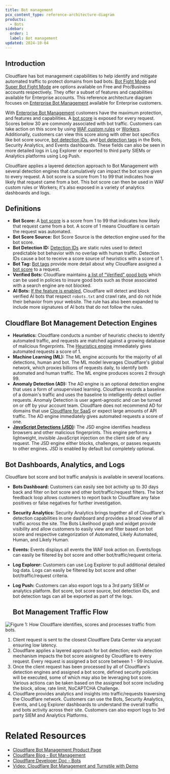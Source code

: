 ```yaml
---
title: Bot management
pcx_content_type: reference-architecture-diagram
products:
  - Bots
sidebar:
  order: 1
  label: Bot management
updated: 2024-10-04
---
```


## Introduction

Cloudflare has bot management capabilities to help identify and mitigate automated traffic to protect domains from bad bots. [Bot Fight Mode](/bots/get-started/free/) and [Super Bot Fight Mode](/bots/get-started/biz-and-ent/) are options available on Free and Pro/Business accounts respectively. They offer a subset of features and capabilities available for Enterprise accounts. This reference architecture diagram focuses on [Enterprise Bot Management](/bots/get-started/bm-subscription/) available for Enterprise customers.

With [Enterprise Bot Management](/bots/get-started/bm-subscription/) customers have the maximum protection, and features and capabilities. A [bot score](/bots/concepts/bot-score/) is exposed for every request. Scores below 30 are commonly associated with bot traffic. Customers can take action on this score by using [WAF custom rules](/waf/custom-rules/) or [Workers](/workers/runtime-apis/request/#incomingrequestcfproperties). Additionally, customers can view this score along with other bot specifics like bot score source, [bot detection IDs](/bots/concepts/detection-ids/), and [bot detection tags](/bots/concepts/detection-ids/#detection-tags) in the Bots, Security Analytics, and Events dashboards. These fields can also be seen in more detailed logs in Log Explorer or exported to third party SIEMs or Analytics platforms using Log Push.

Cloudflare applies a layered detection approach to Bot Management with several detection engines that cumulatively can impact the bot score given to every request. A bot score is a score from 1 to 99 that indicates how likely that request came from a bot. This bot score can then be used in WAF custom rules or Workers; it's also exposed in a variety of analytics dashboards and logs.

## Definitions

- **Bot Score:** A [bot score](/bots/concepts/cloudflare-bot-tags/) is a score from 1 to 99 that indicates how likely that request came from a bot. A score of 1 means Cloudflare is certain the request was automated.
- **Bot Score Source:** Bot Score Source is the detection engine used for the bot score.
- **Bot Detection ID:** [Detection IDs](/bots/concepts/detection-ids/) are static rules used to detect predictable bot behavior with no overlap with human traffic. Detection IDs cause a bot to receive a score source of heuristics with a score of 1.
- **Bot Tag:** [Bot tags](/bots/concepts/cloudflare-bot-tags/) provide more detail about why Cloudflare assigned a [bot score](/bots/concepts/bot-score/) to a request.
- **Verified Bots:** Cloudflare maintains [a list of "Verified" good bots](https://radar.cloudflare.com/traffic/verified-bots) which can be used in policies to insure good bots such as those associated with a search engine are not blocked.
- **AI Bots:** [If the feature is enabled](/bots/concepts/bot/#ai-bots), Cloudflare will detect and block verified AI bots that respect `robots.txt` and crawl rate, and do not hide their behavior from your website. The rule has also been expanded to include more signatures of AI bots that do not follow the rules.

## Cloudflare Bot Management Detection Engines

- **Heuristics:** Cloudflare conducts a number of heuristic checks to identify automated traffic, and requests are matched against a growing database of malicious fingerprints. The [Heuristics engine](/bots/concepts/bot-score/#heuristics) immediately gives automated requests a score of 1.
- **Machine Learning (ML):** The ML engine accounts for the majority of all detections, human and bot. The ML model leverages Cloudflare's global network, which proxies billions of requests daily, to identify both automated and human traffic. The ML engine produces scores 2 through 99.
- **Anomaly Detection (AD):** The AD engine is an optional detection engine that uses a form of unsupervised learning. Cloudflare records a baseline of a domain's traffic and uses the baseline to intelligently detect outlier requests. Anomaly Detection is user agent-agnostic and can be turned on or off by your account team. Cloudflare does not recommend AD for domains that use [Cloudflare for SaaS](/cloudflare-for-platforms/cloudflare-for-saas/security/certificate-management/) or expect large amounts of API traffic. The AD engine immediately gives automated requests a score of one.
- [**JavaScript Detections (JSD)**](/bots/reference/javascript-detections/)**:** The JSD engine identifies headless browsers and other malicious fingerprints. This engine performs a lightweight, invisible JavaScript injection on the client side of any request. The JSD engine either blocks, challenges, or passes requests to other engines. JSD is enabled by default but completely optional.

## Bot Dashboards, Analytics, and Logs

Cloudflare bot score and bot traffic analysis is available in several locations.

- **Bots Dashboard:**
  Customers can easily see bot activity up to 30 days back and filter on bot score and other bot/traffic/request filters. The bot feedback loop allows customers to report back to Cloudflare any false positives or false negatives for further investigation.
- **Security Analytics:**
  Security Analytics brings together all of Cloudflare's detection capabilities in one dashboard and provides a broad view of all traffic across the site. The Bots Likelihood graph and widget provide visibility and allow customers to easily view and filter based on bot score and respective categorization of Automated, Likely Automated, Human, and Likely Human.
- **Events:**
  Events displays all events the WAF took action on. Events/logs can easily be filtered by bot score and other bot/traffic/request criteria.
- **Log Explorer:**
  Customers can use Log Explorer to pull additional detailed log data. Logs can easily be filtered by bot score and other bot/traffic/request criteria.
- **Log Push:**
  Customers can also export logs to a 3rd party SIEM or analytics platform. Bot score, bot score source, bot detection IDs, and bot detection tags can all be exported as part of the logs.

  ## Bot Management Traffic Flow

![Figure 1: How Cloudflare identifies, scores and processes traffic from bots.](~/assets/images/reference-architecture/bot-management/bot-management-ra-diagram.svg "Figure 1: How Cloudflare identifies, scores and processes traffic from bots.")

1. Client request is sent to the closest Cloudflare Data Center via anycast ensuring low latency.
2. Cloudflare applies a layered approach for bot detection; each detection mechanism impacts the bot score assigned by Cloudflare to every request. Every request is assigned a bot score between 1 \- 99 inclusive.
3. Once the client request has been processed by all of Cloudflare's detection engines and assigned a bot score, defined security policies will be executed, some of which may also be leveraging bot score. Various actions can be taken based on the assigned bot score including the block, allow, rate limit, NoCAPTCHA Challenge.
4. Cloudflare provides analytics and insights into traffic/requests traversing the Cloudflare network. Customers can use the Bots, Security Analytics, Events, and Log Explorer dashboards to understand the overall traffic and bots activity across their site. Customers can also export logs to 3rd party SIEM and Analytics Platforms.

# Related Resources

- [Cloudflare Bot Management Product Page](https://www.cloudflare.com/application-services/products/bot-management/)
- [Cloudflare Blog \- Bot Management](https://blog.cloudflare.com/tag/bot-management/)
- [Cloudflare Developer Doc \- Bots](/bots/)
- [Video: Cloudflare Bot Management and Turnstile with Demo](https://youtu.be/6EnekTohO7I?si=tk8FUB0xtk1PxsJV)
